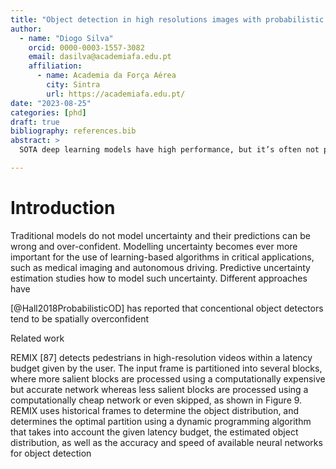 ```yaml
---
title: "Object detection in high resolutions images with probabilistic partitioning"
author:
  - name: "Diogo Silva"
    orcid: 0000-0003-1557-3082
    email: dasilva@academiafa.edu.pt
    affiliation:
      - name: Academia da Força Aérea
        city: Sintra
        url: https://academiafa.edu.pt/
date: "2023-08-25"
categories: [phd]
draft: true
bibliography: references.bib
abstract: >
  SOTA deep learning models have high performance, but it’s often not possible to apply them to very high resolution images due to memory or latency constraints. We propose a partitioning solution similar to REMIX, where partitions are defined using the uncertainty computed with a first level probabilistic detector. This first level model might be the same second level, with downsized input or a lightweight model. Each partition is then fed to a high or low accuracy model, depending on the objects of interest, or skipped completely.

---
```



# Introduction

Traditional models do not model uncertainty and their predictions can be wrong and over-confident.
Modelling uncertainty becomes ever more important for the use of learning-based algorithms in critical applications, such as medical imaging and autonomous driving.
Predictive uncertainty estimation studies how to model such uncertainty.
Different approaches have 

[@Hall2018ProbabilisticOD] has reported that concentional object detectors tend to be spatially overconfident 

Related work

REMIX [87] detects pedestrians in high-resolution videos
within a latency budget given by the user. The input frame
is partitioned into several blocks, where more salient blocks
are processed using a computationally expensive but accurate
network whereas less salient blocks are processed using a
computationally cheap network or even skipped, as shown
in Figure 9. REMIX uses historical frames to determine the
object distribution, and determines the optimal partition using
a dynamic programming algorithm that takes into account
the given latency budget, the estimated object distribution, as
well as the accuracy and speed of available neural networks
for object detection